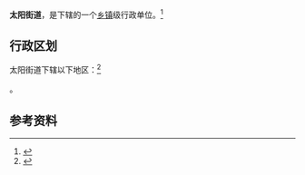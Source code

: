{{中国乡级行政区|21/02/81/008/000}}

'''太阳街道'''，是{{PRC admin/fullname|21/02/81/008/000|3}}下辖的一个[[乡镇|乡镇]]级行政单位。<ref>{{PRC admin/ref sgc|{{PRC admin/parent|21/02/81/008/000}}}}</ref>

== 行政区划 ==

太阳街道下辖以下地区：<ref>{{PRC admin/ref sgc|21/02/81/008/000}}</ref>

{{PRC admin/children|21/02/81/008/000}}。

== 参考资料 ==

{{reflist}}

{{行政区划小作品}}
{{PRC admin/navcat|21/02/81/008/000}}